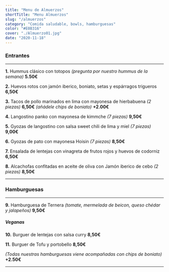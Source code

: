 ```yaml
---
title: "Menu de Almuerzos"
shortTitle: "Menu Almuerzos"
slug: "/almuerzos"
category: "Comida saludable, bowls, hamburguesas"
color: "#E0B316"
cover: "./Almuerzo01.jpg"
date: "2020-11-18"
---
```


### Entrantes

* * *

**1.** Hummus clásico con totopos *(pregunta por nuestro hummus de la semana)* **5.50€**

**2.** Huevos rotos con jamón iberico, boniato, setas y espárragos trigueros               **6,50€**

**3.** Tacos de pollo marinados en lima con mayonesa de hierbabuena *(2 piezas)*             **6,50€**
*(añádele chips de boniato)*                                                         **+2.00€**

**4.** Langostino panko con mayonesa de kimmche *(7 piezas)*                                 **9,50€**

**5.** Gyozas de langostino con salsa sweet chili de lima y miel *(7 piezas)*                **9,00€**

**6.** Gyozas de pato con mayonesa Hoisin *(7 piezas)*                                       **8,50€**

**7.** Ensalada de lentejas con vinagreta de frutos rojos y huevos de codorniz             **6,50€**

**8.** Alcachofas confitadas en aceite de oliva con Jamón iberico de cebo *(2 piezas)*       **8,50€**

* * *

### Hamburguesas

* * *

**9.** Hamburguesa de Ternera *(tomate, mermelada de beicon, queso chédar y jalapeños)*    **9,50€**

##### Veganas

**10.** Burguer de lentejas con salsa curry                                                 **8,50€**

**11.** Burguer de Tofu y portobello                                                        **8,50€**

*(Todas nuestras hamburguesas viene acompañadas con chips de boniato)*               **+2.50€**

* * *

